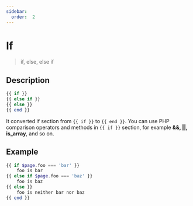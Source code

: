 ```yaml
---
sidebar:
  order:  2
---
```


# If

> if, else, else if

## Description

```php
{{ if }}
{{ else if }}
{{ else }}
{{ end }}
```

It converted if section from `{{ if }}` to `{{ end }}`. You can use PHP comparison operators and methods in `{{ if }}` section, for example **&&, ||, is_array**, and so on.

## Example

```php title="Template"
{{ if $page.foo === 'bar' }}
    foo is bar
{{ else if $page.foo === 'baz' }}
    foo is baz
{{ else }}
    foo is neither bar nor baz
{{ end }}
```
